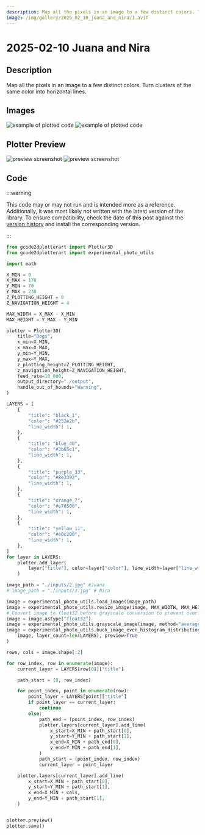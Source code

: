 ```yaml
---
description: Map all the pixels in an image to a few distinct colors. Turn clusters of the same color into horizontal lines. 
image: /img/gallery/2025_02_10_juana_and_nira/1.avif
---
```


# 2025-02-10 Juana and Nira

## Description

Map all the pixels in an image to a few distinct colors. Turn clusters of the same color into horizontal lines. 

## Images

![example of plotted code](/img/gallery/2025_02_10_juana_and_nira/1.avif)
![example of plotted code](/img/gallery/2025_02_10_juana_and_nira/2.avif)


## Plotter Preview

![preview screenshot](/img/gallery/2025_02_10_juana_and_nira/preview1.png)
![preview screenshot](/img/gallery/2025_02_10_juana_and_nira/preview2.png)

## Code

:::warning

This code may or may not run and is intended more as a reference. Additionally, it was most likely not written with the latest version of the library. To ensure compatibility, check the date of this post against the [version history](https://pypi.org/project/gcode2dplotterart/#history) and install the corresponding version.

:::

```python
from gcode2dplotterart import Plotter3D
from gcode2dplotterart import experimental_photo_utils

import math

X_MIN = 0
X_MAX = 170
Y_MIN = 70
Y_MAX = 230
Z_PLOTTING_HEIGHT = 0
Z_NAVIGATION_HEIGHT = 4

MAX_WIDTH = X_MAX - X_MIN
MAX_HEIGHT = Y_MAX - Y_MIN

plotter = Plotter3D(
    title="Dogs",
    x_min=X_MIN,
    x_max=X_MAX,
    y_min=Y_MIN,
    y_max=Y_MAX,
    z_plotting_height=Z_PLOTTING_HEIGHT,
    z_navigation_height=Z_NAVIGATION_HEIGHT,
    feed_rate=10_000,  
    output_directory="./output",
    handle_out_of_bounds="Warning",  
)

LAYERS = [
    {
        "title": "black_1",
        "color": "#252e2b",
        "line_width": 1,
    },
    {
        "title": "blue_40",
        "color": "#3b65c1",
        "line_width": 1,
    },
    {
        "title": "purple_33",
        "color": "#8e3392",
        "line_width": 1,
    },
    {
        "title": "orange_7",
        "color": "#e76500",
        "line_width": 1,
    },
    {
        "title": "yellow_11",
        "color": "#e0c200",
        "line_width": 1,
    },
]
for layer in LAYERS:
    plotter.add_layer(
        layer["title"], color=layer["color"], line_width=layer["line_width"]
    )

image_path = "./inputs/2.jpg" #Juana
# image_path = "./inputs/3.jpg" # Nira

image = experimental_photo_utils.load_image(image_path)
image = experimental_photo_utils.resize_image(image, MAX_WIDTH, MAX_HEIGHT)
# Convert image to float32 before grayscale conversion to prevent overflow, this is probably worth research.
image = image.astype("float32")
image = experimental_photo_utils.grayscale_image(image, method="average")
image = experimental_photo_utils.buck_image_even_histogram_distribution(
    image, layer_count=len(LAYERS), preview=True
)

rows, cols = image.shape[:2]

for row_index, row in enumerate(image):
    current_layer = LAYERS[row[0]]["title"]

    path_start = (0, row_index)

    for point_index, point in enumerate(row):
        point_layer = LAYERS[point]["title"]
        if point_layer == current_layer:
            continue
        else:
            path_end = (point_index, row_index)
            plotter.layers[current_layer].add_line(
                x_start=X_MIN + path_start[0],
                y_start=Y_MIN + path_start[1],
                x_end=X_MIN + path_end[0],
                y_end=Y_MIN + path_end[1],
            )
            path_start = (point_index, row_index)
            current_layer = point_layer

    plotter.layers[current_layer].add_line(
        x_start=X_MIN + path_start[0],
        y_start=Y_MIN + path_start[1],
        x_end=X_MIN + cols,
        y_end=Y_MIN + path_start[1],
    )


plotter.preview()
plotter.save()
```